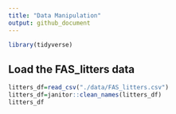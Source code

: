 ```yaml
---
title: "Data Manipulation"
output: github_document
---
```


```r
library(tidyverse)

```

## Load the FAS_litters data
```r
litters_df=read_csv("./data/FAS_litters.csv")
litters_df=janitor::clean_names(litters_df)
litters_df
```

